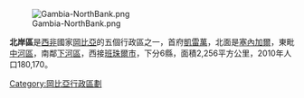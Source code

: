 [[Image:Gambia-NorthBank.png|thumb]]

'''北岸區'''是[[西非|西非]]國家[[岡比亞|岡比亞]]的五個行政區之一，首府[[凱雷萬|凱雷萬]]，北面是[[塞內加爾|塞內加爾]]，東毗[[中河區|中河區]]，南鄰[[下河區|下河區]]，西接[[班珠爾|班珠爾市]]，下分6縣，面積2,256平方公里，2010年人口180,170。

{{Coord|13|29|10|N|15|55|48|W|region:GM-N_type:adm1st|display=title}}

[[Category:岡比亞行政區劃|Category:岡比亞行政區劃]]

{{Gambia-stub}}